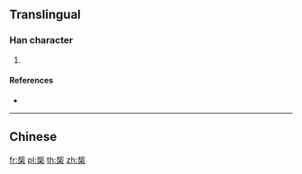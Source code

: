 {{character info/new}}
{{also|槼}}
==Translingual==

===Han character===
{{Han char|rn=75|rad=木|as=08|sn=12|four=|canj=QUD,XQUD|ids=⿱规木}}

# {{defn|Han|sort=木08}}

====References====
* {{Han ref|kx=0537.131|hdz=21223.041|uh=691D|ud=26909}}

----

==Chinese==
{{zh-see|槼}}

[[fr:椝]]
[[pl:椝]]
[[th:椝]]
[[zh:椝]]